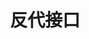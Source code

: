 ---
title: "反代接口"
api: "POST https://dreamkaka-panduora.hf.space/Dreamkaka457/backend-api/"
description: "模拟网页端chat操作。需要有access token"
---
